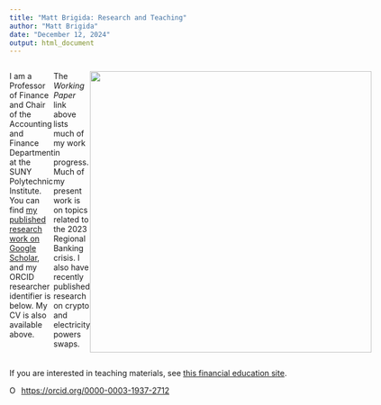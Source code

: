```yaml
---
title: "Matt Brigida: Research and Teaching"
author: "Matt Brigida"
date: "December 12, 2024"
output: html_document
---
```



<style>
.flex-container {
    display: flex;
    justify-content: space-around;
}
</style>

<div class="flex-container">

I am a Professor of Finance and Chair of the Accounting and Finance Department at the SUNY Polytechnic Institute.   You can find [my published research work on Google Scholar](https://scholar.google.com/citations?user=CvW8NYUAAAAJ&hl=en), and my ORCID researcher identifier is below.  My CV is also available above.

The *Working Paper* link above lists much of my work in progress.  Much of my present work is on topics related to the 2023 Regional Banking crisis. I also have recently published research on crypto and electricity powers swaps.


<img style="display: block; margin: auto;" src="./various/pic_front_chalkboard.JPG" width="500">
</div>

If you are interested in teaching materials, see [this financial education site](https://financial-education.github.io).



<div itemscope itemtype="https://schema.org/Person"><a itemprop="sameAs" content="https://orcid.org/0000-0003-1937-2712" href="https://orcid.org/0000-0003-1937-2712" target="orcid.widget" rel="me noopener noreferrer" style="vertical-align:top;"><img src="https://orcid.org/sites/default/files/images/orcid_16x16.png" style="width:1em;margin-right:.5em;" alt="ORCID iD icon">https://orcid.org/0000-0003-1937-2712</a></div>
